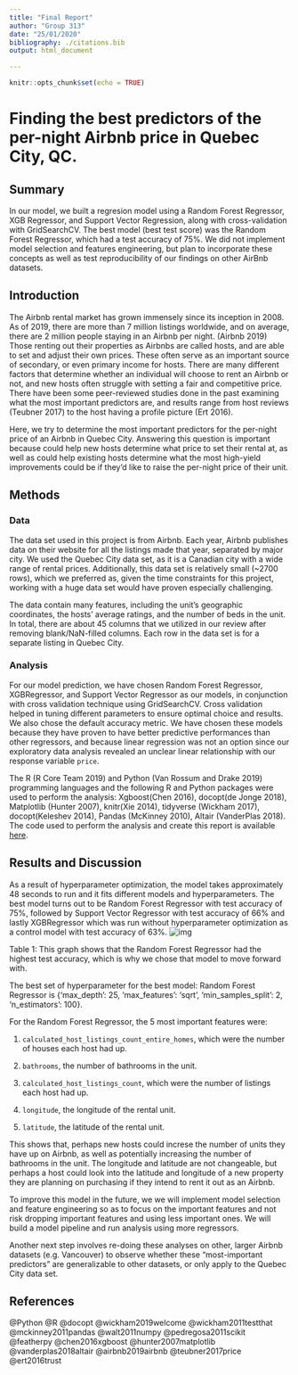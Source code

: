 ```yaml
---
title: "Final Report"
author: "Group 313"
date: "25/01/2020"
bibliography: ./citations.bib
output: html_document 

---
```


```r
knitr::opts_chunk$set(echo = TRUE)
```

# Finding the best predictors of the per-night Airbnb price in Quebec City, QC.

## Summary
In our model, we built a regresion model using a Random Forest Regressor, XGB Regressor, and Support Vector Regression, along with cross-validation with GridSearchCV. The best model (best test score) was the Random Forest Regressor, which had a test accuracy of 75%. We did not implement model selection and features engineering, but plan to incorporate these concepts as well as test reproducibility of our findings on other AirBnb datasets. 

## Introduction
The Airbnb rental market has grown immensely since its inception in 2008. As of 2019, there are more than 7 million listings worldwide, and on average, there are 2 million people staying in an Airbnb per night. (Airbnb 2019) Those renting out their properties as Airbnbs are called hosts, and are able to set and adjust their own prices. These often serve as an important source of secondary, or even primary income for hosts. There are many different factors that determine whether an individual will choose to rent an Airbnb or not, and new hosts often struggle with setting a fair and competitive price. There have been some peer-reviewed studies done in the past examining what the most important predictors are, and results range from host reviews (Teubner 2017) to the host having a profile picture (Ert 2016). 

Here, we try to determine the most important predictors for the per-night price of an Airbnb in Quebec City. Answering this question is important because could help new hosts determine what price to set their rental at, as well as could help existing hosts determine what the most high-yield improvements could be if they'd like to raise the per-night price of their unit. 

## Methods
### Data
The data set used in this project is from Airbnb. Each year, Airbnb publishes data on their website for all the listings made that year, separated by major city. We used the Quebec City data set, as it is a Canadian city with a wide range of rental prices. Additionally, this data set is relatively small (~2700 rows), which we preferred as, given the time constraints for this project, working with a huge data set would have proven especially challenging.

The data contain many features, including the unit's geographic coordinates, the hosts' average ratings, and the number of beds in the unit. In total, there are about 45 columns that we utilized in our review after removing blank/NaN-filled columns. Each row in the data set is for a separate listing in Quebec City. 

### Analysis
For our model prediction, we have chosen Random Forest Regressor, XGBRegressor, and Support Vector Regressor as our models, in conjunction with cross validation technique using GridSearchCV. Cross validation helped in tuning different parameters to ensure optimal choice and results. We also chose the default accuracy metric. We have chosen these models because they have proven to have better predictive performances than other regressors, and because linear regression was not an option since our exploratory data analysis revealed an unclear linear relationship with our response variable `price`.

The R (R Core Team 2019) and Python (Van Rossum and Drake 2019) programming languages and the following R and Python packages were used to perform the analysis: Xgboost(Chen 2016), docopt(de Jonge 2018), Matplotlib (Hunter 2007),  knitr(Xie 2014), tidyverse (Wickham 2017), docopt(Keleshev 2014), Pandas (McKinney 2010), Altair (VanderPlas 2018). The code used to perform the analysis and create this report is available [here](https://github.com/UBC-MDS/DSCI_522_Group313). 

## Results and Discussion

As a result of hyperparameter optimization, the model takes approximately 48 seconds to run and it fits different models and hyperparameters. The best model turns out to be Random Forest Regressor with test accuracy of 75%, followed by Support Vector Regressor with test accuracy of 66% and lastly XGBRegressor which was run without hyperparameter optimization as a control model with test accuracy of 63%.
![img](../results/score_plot.png)

Table 1: This graph shows that the Random Forest Regressor had the highest test accuracy, which is why we chose that model to move forward with. 

The best set of hyperparameter for the best model: Random Forest Regressor is {'max_depth': 25, 'max_features': 'sqrt', 'min_samples_split': 2, 'n_estimators': 100}.

For the Random Forest Regressor, the 5 most important features were: 

1. `calculated_host_listings_count_entire_homes`, which were the number of houses each host had up. 

2. `bathrooms`, the number of bathrooms in the unit.

3. `calculated_host_listings_count`, which were the number of listings each host had up. 

4. `longitude`, the longitude of the rental unit.

5. `latitude`, the latitude of the rental unit. 

This shows that, perhaps new hosts could increse the number of units they have up on Airbnb, as well as potentially increasing the number of bathrooms in the unit. The longitude and latitude are not changeable, but perhaps a host could look into the latitude and longitude of a new property they are planning on purchasing if they intend to rent it out as an Airbnb. 

To improve this model in the future, we we will implement model selection and feature engineering so as to focus on the important features and not risk dropping important features and using less important ones. We will build a model pipeline and run analysis using more regressors.

Another next step involves re-doing these analyses on other, larger Airbnb datasets (e.g. Vancouver) to observe whether these "most-important predictors" are generalizable to other datasets, or only apply to the Quebec City data set. 

## References 
@Python 
@R
@docopt
@wickham2019welcome
@wickham2011testthat
@mckinney2011pandas
@walt2011numpy
@pedregosa2011scikit
@featherpy
@chen2016xgboost
@hunter2007matplotlib
@vanderplas2018altair
@airbnb2019airbnb
@teubner2017price
@ert2016trust
